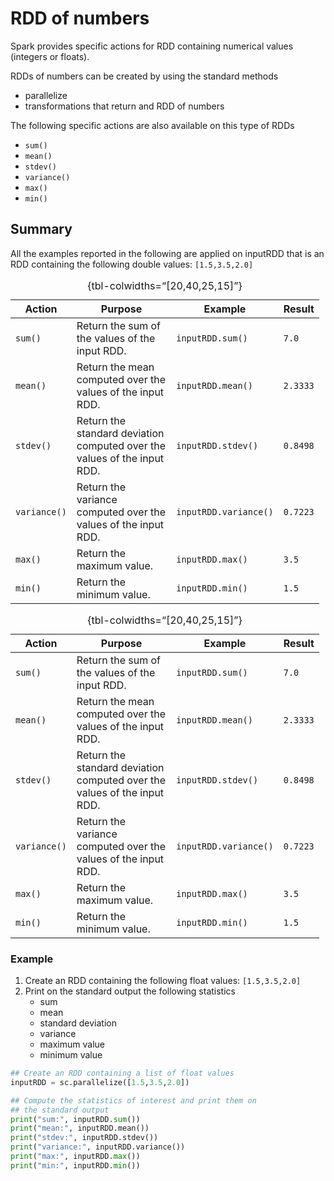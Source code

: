 # RDD of numbers
Spark provides specific actions for RDD containing numerical values (integers or floats). 

RDDs of numbers can be created by using the standard methods

- parallelize
- transformations that return and RDD of numbers

The following specific actions are also available on this type of RDDs

- `sum()`
- `mean()`
- `stdev()`
- `variance()`
- `max()`
- `min()`

## Summary
All the examples reported in the following are applied on inputRDD that is an RDD containing the following double values: `[1.5,3.5,2.0]`

::::{.content-visible when-format="html"}
:::{.column-page}

+--------------+--------------------------------------------------------------------------+-----------------------+----------+
| Action       | Purpose                                                                  | Example               | Result   |
+==============+==========================================================================+=======================+==========+
| `sum()`      | Return the sum of the values of the input RDD.                           | `inputRDD.sum()`      | `7.0`    |
+--------------+--------------------------------------------------------------------------+-----------------------+----------+
| `mean()`     | Return the mean computed over the values of the input RDD.               | `inputRDD.mean()`     | `2.3333` |
+--------------+--------------------------------------------------------------------------+-----------------------+----------+
| `stdev()`    | Return the standard deviation computed over the values of the input RDD. | `inputRDD.stdev()`    | `0.8498` |
+--------------+--------------------------------------------------------------------------+-----------------------+----------+
| `variance()` | Return the variance computed over the values of the input RDD.           | `inputRDD.variance()` | `0.7223` |
+--------------+--------------------------------------------------------------------------+-----------------------+----------+
| `max()`      | Return the maximum value.                                                | `inputRDD.max()`      | `3.5`    |
+--------------+--------------------------------------------------------------------------+-----------------------+----------+
| `min()`      | Return the minimum value.                                                | `inputRDD.min()`      | `1.5`    |
+--------------+--------------------------------------------------------------------------+-----------------------+----------+

: {tbl-colwidths="[20,40,25,15]"}

:::
::::

:::{.content-visible when-format="pdf"}

\newpage

\blandscape

+--------------+--------------------------------------------------------------------------+-----------------------+----------+
| Action       | Purpose                                                                  | Example               | Result   |
+==============+==========================================================================+=======================+==========+
| `sum()`      | Return the sum of the values of the input RDD.                           | `inputRDD.sum()`      | `7.0`    |
+--------------+--------------------------------------------------------------------------+-----------------------+----------+
| `mean()`     | Return the mean computed over the values of the input RDD.               | `inputRDD.mean()`     | `2.3333` |
+--------------+--------------------------------------------------------------------------+-----------------------+----------+
| `stdev()`    | Return the standard deviation computed over the values of the input RDD. | `inputRDD.stdev()`    | `0.8498` |
+--------------+--------------------------------------------------------------------------+-----------------------+----------+
| `variance()` | Return the variance computed over the values of the input RDD.           | `inputRDD.variance()` | `0.7223` |
+--------------+--------------------------------------------------------------------------+-----------------------+----------+
| `max()`      | Return the maximum value.                                                | `inputRDD.max()`      | `3.5`    |
+--------------+--------------------------------------------------------------------------+-----------------------+----------+
| `min()`      | Return the minimum value.                                                | `inputRDD.min()`      | `1.5`    |
+--------------+--------------------------------------------------------------------------+-----------------------+----------+

: {tbl-colwidths="[20,40,25,15]"}

\elandscape

:::

:::{.callout-note collapse="true"}
### Example
1. Create an RDD containing the following float values: `[1.5,3.5,2.0]`
2. Print on the standard output the following statistics
    - sum
    - mean
    - standard deviation
    - variance
    - maximum value
    - minimum value

```python
## Create an RDD containing a list of float values
inputRDD = sc.parallelize([1.5,3.5,2.0])

## Compute the statistics of interest and print them on
## the standard output
print("sum:", inputRDD.sum())
print("mean:", inputRDD.mean())
print("stdev:", inputRDD.stdev())
print("variance:", inputRDD.variance())
print("max:", inputRDD.max())
print("min:", inputRDD.min())
```

:::